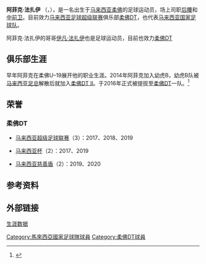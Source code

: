 {{Infobox football biography
| name           = 阿菲克·法扎伊<br>Afiq Fazail
| fullname = Mohd Afiq bin Fazail
| image    = 
| birth_date  = {{birth date and age|df=yes|1994|9|29}}
| birth_place = [[柔佛|柔佛]], 马来西亚
| height      = 1.71 m <ref>{{Cite web|url=https://www.footballdatabase.eu/en/player/details/227647|title=Afiq Fazail - Johor Darul Takzim - Stats - titles won|website=www.footballdatabase.eu}}</ref>
| position    = [[后腰|后腰]], [[中前卫|中前卫]]
| currentclub = [[柔佛DT|柔佛DT]]
| clubnumber  = 4
| youthyears1 = 2012–2013
| youthclubs1 = [[柔佛DT|柔佛 U-19]]
|years1    = 2014
| years2   = 2015–2016
| years3   = 2017–
| clubs1   = [[马来西亚幼虎B队|幼虎B队]]
| clubs2   = [[柔佛DT|柔佛DT II]]
| clubs3   = [[柔佛DT|柔佛DT]]
| caps1    = 22
| caps2    = 16
| caps3    = 69
| goals1   = 0
| goals2   = 0
| goals3   = 2
| nationalyears1 = 2014–2016
| nationalteam1  = [[马来西亚国家足球队|马来西亚 U-22]]
| nationalcaps1  = 22
| nationalgoals1 = 0
| nationalyears2 = 2017–
| nationalteam2  = [[马来西亚国家足球队|马来西亚]]
| nationalcaps2  = 4
| nationalgoals2 = 0
| club-update    =  2017年2月15日
| nationalteam-update =2019年11月19日
}}

'''阿菲克·法扎伊''' （{{lang-ms|Muhammad Afiq bin Fazail}}，{{bd|1994年|9月29日}}），是一名出生于[[马来西亚|马来西亚]][[柔佛|柔佛]]的足球运动员，场上司职[[后腰|后腰]]和[[中前卫|中前卫]]。目前效力[[马来西亚足球超级联赛|马来西亚足球超级联赛]]俱乐部[[柔佛DT|柔佛DT]]，也代表[[马来西亚国家足球队|马来西亚国家足球队]]。

阿菲克·法扎伊的哥哥[[伊凡·法扎伊|伊凡·法扎伊]]也是足球运动员，目前也效力[[柔佛DT|柔佛DT]]

==俱乐部生涯==

早年阿菲克在柔佛U–19展开他的职业生涯。2014年阿菲克加入幼虎B，幼虎B队被[[馬來西亚足球协会|马来西亚足总]]解散后就加入[[柔佛DT|柔佛DT II]]。于2016年正式被提拔至[[柔佛DT|柔佛DT]]一队。<ref>{{Cite web|title=Afiq 'senjata JDT'|url=https://www-hmetro-com-my.cdn.ampproject.org/v/s/www.hmetro.com.my/node/508273/amp?usqp=mq331AQFKAGwASA=&amp_js_v=0.1|accessdate=2020-08-28|work=www-hmetro-com-my.cdn.ampproject.org}}</ref>

==荣誉==

===柔佛DT===

*[[马来西亚超级足球联赛|马来西亚超级足球联赛]]（3）：2017、2018、2019

*[[马来西亚杯|马来西亚杯]]（2）：2017、2019

*[[马来西亚慈善盾|马来西亚慈善盾]]（2）：2019、2020

==参考资料==
{{Reflist}}

==外部链接==
[https://www.transfermarkt.com/afiq-fazail/profil/spieler/315723 生涯数据] {{en-icon}}

[[Category:馬來西亞國家足球隊球員|Category:馬來西亞國家足球隊球員]]
[[Category:柔佛DT球員|Category:柔佛DT球員]]